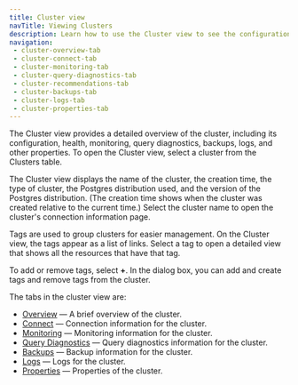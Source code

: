 ```yaml
---
title: Cluster view
navTitle: Viewing Clusters
description: Learn how to use the Cluster view to see the configuration, health, monitoring, query diagnostics, backups, logs, and other properties of a PG AI Hybrid Manager cluster.
navigation:
 - cluster-overview-tab
 - cluster-connect-tab
 - cluster-monitoring-tab
 - cluster-query-diagnostics-tab
 - cluster-recommendations-tab
 - cluster-backups-tab
 - cluster-logs-tab
 - cluster-properties-tab
---
```


The Cluster view provides a detailed overview of the cluster, including its configuration, health, monitoring, query diagnostics, backups, logs, and other properties. To open the Cluster view, select a cluster from the Clusters table.

The Cluster view displays the name of the cluster, the creation time, the type of cluster, the Postgres distribution used, and the version of the Postgres distribution. (The creation time shows when the cluster was created relative to the current time.) Select the cluster name to open the cluster's connection information page. 

Tags are used to group clusters for easier management. On the Cluster view, the tags appear as a list of links. Select a tag to open a detailed view that shows all the resources that have that tag. 

To add or remove tags, select **+**. In the dialog box, you can add and create tags and remove tags from the cluster.

The tabs in the cluster view are:

-   [Overview](cluster-overview-tab.mdx) — A brief overview of the cluster.
-   [Connect](cluster-connect-tab.mdx) — Connection information for the cluster.
-   [Monitoring](cluster-monitoring-tab.mdx) — Monitoring information for the cluster.
-   [Query Diagnostics](cluster-query-diagnostics-tab.mdx) — Query diagnostics information for the cluster.
-   [Backups](cluster-backups-tab.mdx) — Backup information for the cluster.
-   [Logs](cluster-logs-tab.mdx) — Logs for the cluster.
-   [Properties](cluster-properties-tab.mdx) — Properties of the cluster.
